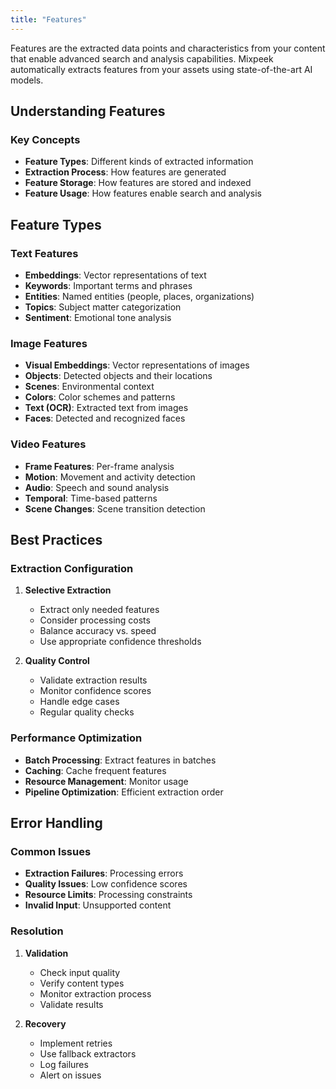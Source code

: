 ```yaml
---
title: "Features"
---
```


Features are the extracted data points and characteristics from your content that enable advanced search and analysis capabilities. Mixpeek automatically extracts features from your assets using state-of-the-art AI models.

## Understanding Features

### Key Concepts

- **Feature Types**: Different kinds of extracted information
- **Extraction Process**: How features are generated
- **Feature Storage**: How features are stored and indexed
- **Feature Usage**: How features enable search and analysis

## Feature Types

### Text Features

- **Embeddings**: Vector representations of text
- **Keywords**: Important terms and phrases
- **Entities**: Named entities (people, places, organizations)
- **Topics**: Subject matter categorization
- **Sentiment**: Emotional tone analysis

### Image Features

- **Visual Embeddings**: Vector representations of images
- **Objects**: Detected objects and their locations
- **Scenes**: Environmental context
- **Colors**: Color schemes and patterns
- **Text (OCR)**: Extracted text from images
- **Faces**: Detected and recognized faces

### Video Features

- **Frame Features**: Per-frame analysis
- **Motion**: Movement and activity detection
- **Audio**: Speech and sound analysis
- **Temporal**: Time-based patterns
- **Scene Changes**: Scene transition detection

## Best Practices

### Extraction Configuration

1. **Selective Extraction**

   - Extract only needed features
   - Consider processing costs
   - Balance accuracy vs. speed
   - Use appropriate confidence thresholds

2. **Quality Control**
   - Validate extraction results
   - Monitor confidence scores
   - Handle edge cases
   - Regular quality checks

### Performance Optimization

- **Batch Processing**: Extract features in batches
- **Caching**: Cache frequent features
- **Resource Management**: Monitor usage
- **Pipeline Optimization**: Efficient extraction order

## Error Handling

### Common Issues

- **Extraction Failures**: Processing errors
- **Quality Issues**: Low confidence scores
- **Resource Limits**: Processing constraints
- **Invalid Input**: Unsupported content

### Resolution

1. **Validation**

   - Check input quality
   - Verify content types
   - Monitor extraction process
   - Validate results

2. **Recovery**
   - Implement retries
   - Use fallback extractors
   - Log failures
   - Alert on issues
